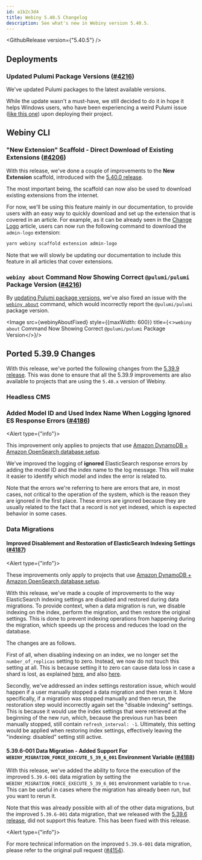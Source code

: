 ```yaml
---
id: a1b2c3d4
title: Webiny 5.40.5 Changelog
description: See what's new in Webiny version 5.40.5.
---
```



<GithubRelease version={"5.40.5"} />

## Deployments

### Updated Pulumi Package Versions ([#4216](https://github.com/webiny/webiny-js/pull/4216))

We've updated Pulumi packages to the latest available versions.

While the update wasn't a must-have, we still decided to do it in hope it helps Windows users, who have been experiencing a weird Pulumi issue  ([like this one](https://github.com/pulumi/pulumi/issues/16393)) upon deploying their project.

## Webiny CLI

### "New Extension" Scaffold - Direct Download of Existing Extensions ([#4206](https://github.com/webiny/webiny-js/pull/4206))

With this release, we've done a couple of improvements to the **New Extension** scaffold, introduced with the [5.40.0 release](/docs/release-notes/5.40.0/changelog#introducing-extensions-4111).

The most important being, the scaffold can now also be used to download existing extensions from the internet.

For now, we'll be using this feature mainly in our documentation, to provide users with an easy way to quickly download and set up the extension that is covered in an article. For example, as it can be already seen in the [Change Logo](/docs/admin-area/extending/change-logo) article, users can now run the following command to download the `admin-logo` extension:

```bash
yarn webiny scaffold extension admin-logo
```

Note that we will slowly be updating our documentation to include this feature in all articles that cover extensions.


### `webiny about` Command Now Showing Correct `@pulumi/pulumi` Package Version  ([#4216](https://github.com/webiny/webiny-js/pull/4216))

By [updating Pulumi package versions](#updated-pulumi-package-versions-4216), we've also fixed an issue with the [`webiny about`](/docs/core-development-concepts/basics/webiny-cli#yarn-webiny-about) command, which would incorrectly report the `@pulumi/pulumi` package version.

<Image src={webinyAboutFixed} style={{maxWidth: 600}} title={<><code>webiny about</code> Command Now Showing Correct <code>@pulumi/pulumi</code> Package Version</>}/>

## Ported 5.39.9 Changes 

With this release, we've ported the following changes from the [5.39.9 release](/docs/release-notes/5.39.9/changelog). This was done to ensure that all the 5.39.9 improvements are also available to projects that are using the `5.40.x` version of Webiny.

### Headless CMS

### Added Model ID and Used Index Name When Logging Ignored ES Response Errors ([#4186](https://github.com/webiny/webiny-js/pull/4186))

<Alert type={"info"}>

  This improvement only applies to projects that use [Amazon DynamoDB + Amazon OpenSearch database setup](/docs/architecture/introduction#different-database-setups).

</Alert>

We've improved the logging of **ignored** ElasticSearch response errors by adding the model ID and the index name to the log message. This will make it easier to identify which model and index the error is related to.

Note that the errors we're referring to here are errors that are, in most cases, not critical to the operation of the system, which is the reason they are ignored in the first place. These errors are ignored because they are usually related to the fact that a record is not yet indexed, which is expected behavior in some cases.

### Data Migrations

#### Improved Disablement and Restoration of ElasticSearch Indexing Settings ([#4187](https://github.com/webiny/webiny-js/pull/4187))

<Alert type={"info"}>

  These improvements only apply to projects that use [Amazon DynamoDB + Amazon OpenSearch database setup](/docs/architecture/introduction#different-database-setups).

</Alert>

With this release, we've made a couple of improvements to the way ElasticSearch indexing settings are disabled and restored during data migrations. To provide context, when a data migration is run, we disable indexing on the index, perform the migration, and then restore the original settings. This is done to prevent indexing operations from happening during the migration, which speeds up the process and reduces the load on the database.

The changes are as follows.

First of all, when disabling indexing on an index, we no longer set the `number_of_replicas` setting to zero. Instead, we now do not touch this setting at all. This is because setting it to zero can cause data loss in case a shard is lost, as explained [here](https://www.elastic.co/guide/en/elasticsearch/reference/current/index-modules.html#dynamic-index-settings), and also [here](https://www.elastic.co/guide/en/elasticsearch/reference/5.6/tune-for-indexing-speed.html#_disable_refresh_and_replicas_for_initial_loads).

Secondly, we've addressed an index settings restoration issue, which would happen if a user manually stopped a data migration and then reran it. More specifically, if a migration was stopped manually and then rerun, the restoration step would incorrectly again set the "disable indexing" settings. This is because it would use the index settings that were retrieved at the beginning of the new run, which, because the previous run has been manually stopped, still contain `refresh_interval: -1`. Ultimately, this setting would be applied when restoring index settings, effectively leaving the "indexing: disabled" setting still active.

#### 5.39.6-001 Data Migration - Added Support For `WEBINY_MIGRATION_FORCE_EXECUTE_5_39_6_001` Environment Variable ([#4188](https://github.com/webiny/webiny-js/pull/4188))

With this release, we've added the ability to force the execution of the improved `5.39.6-001` data migration by setting the `WEBINY_MIGRATION_FORCE_EXECUTE_5_39_6_001` environment variable to `true`. This can be useful in cases where the migration has already been run, but you want to rerun it.

Note that this was already possible with all of the other data migrations, but the improved `5.39.6-001` data migration, that we released with the [5.39.6 release](/docs/release-notes/5.39.7/changelog#further-improving-the-5-39-6-001-data-migration-4154), did not support this feature. This has been fixed with this release.

<Alert type={"info"}>

  For more technical information on the improved `5.39.6-001` data migration, please refer to the original pull request ([#4154](https://github.com/webiny/webiny-js/pull/4154)).

</Alert>

